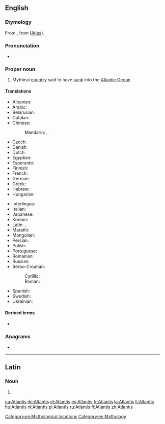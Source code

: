 ==English==

===Etymology===
From {{etyl|grc|en}} {{m|grc|Ἀτλαντίς}}, from {{l|grc|Ἄτλας}} ([[Atlas]]).

===Pronunciation===
* {{IPA|/ətˈlæntəs/|lang=en}}

===Proper noun===
{{en-proper noun}}

# Mythical [[country]] said to have [[sink|sunk]] into the [[Atlantic Ocean]].

====Translations====
{{trans-top|mythical country said to have sunk into the ocean}}
* Albanian: {{t|sq|Atlantida}}
* Arabic: {{t|ar|أَطْلَانْطِس|f}}
* Belarusian: {{t|be|Атланты́да|f|sc=Cyrl}}
* Catalan: {{t|ca|Atlàntida|f}}
* Chinese:
*: Mandarin: {{t+|cmn|阿特蘭蒂斯|sc=Hani}}, {{t+|cmn|阿特兰蒂斯|tr=Ātèlándìsī|sc=Hani}}
* Czech: {{t+|cs|Atlantida|f}}
* Danish: {{t|da|Atlantis}}
* Dutch: {{t+|nl|Atlantis}}
* Egyptian: {{t|egy|tr=jmntt}}
* Esperanto: {{t|eo|Atlantido}}
* Finnish: {{t+|fi|Atlantis}}
* French: {{t+|fr|Atlantide|f}}
* German: {{t+|de|Atlantis|f}}
* Greek: {{t|el|Ατλαντίδα|f}}
* Hebrew: {{t|he|אטלנטיס|tr=atlantis|sc=Hebr}}
* Hungarian: {{t|hu|Atlantisz}}
{{trans-mid}}
* Interlingua: {{t|ia|Atlantida}}
* Italian: {{t|it|Atlantide}}
* Japanese: {{t|ja|アトランティス|tr=Atorantisu|sc=Jpan}}
* Korean: {{t|ko|^아틀란티스|sc=Hang}}
* Latin: {{t|la|atlantis insula|f}}, {{t|la|atlantis|f}}
* Marathi: {{t|mr|अट्लॅन्टिस|m|tr=aṭlǎnṭis|sc=Deva}}
* Mongolian: {{t|mn|Атлантис|sc=Cyrl}}
* Persian: {{t|fa|آتلانتیس|tr=âtlântis|sc=fa-Arab}}
* Polish: {{t+|pl|Atlantyda|f}}
* Portuguese: {{t|pt|Atlântida|f}}
* Romanian: {{t|ro|Atlantida|f}}
* Russian: {{t+|ru|Атланти́да|f}}
* Serbo-Croatian:
*: Cyrillic: {{t|sh|Атланти́да|f}}
*: Roman: {{t+|sh|Atlantída|f}}
* Spanish: {{t|es|Atlántida|f}}
* Swedish: {{t|sv|Atlantis|n}}
* Ukrainian: {{t|uk|Атланти́да|f|sc=Cyrl}}
{{trans-bottom}}

====Derived terms====
* {{l|en|Atlantean}}

===Anagrams===
* {{l|en|atlastin}}

[[Category:en:Mythological locations]]
[[Category:en:Mythology]]

----

==Latin==

===Noun===
{{la-noun-form|Ātlantis}}

# {{inflection of|Ātlās||gen|s|lang=la}}

[[ca:Atlantis]]
[[de:Atlantis]]
[[et:Atlantis]]
[[es:Atlantis]]
[[fr:Atlantis]]
[[la:Atlantis]]
[[lt:Atlantis]]
[[hu:Atlantis]]
[[nl:Atlantis]]
[[pl:Atlantis]]
[[ru:Atlantis]]
[[fi:Atlantis]]
[[zh:Atlantis]]